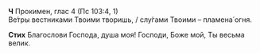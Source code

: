 **Ч** Прокимен, глас 4 (Пс 103:4, 1)  
Ве́тры вестниками Твоими творишь, / слу́гами Твоими – пламена́ огня.

**Стих** Благослови Господа, душа моя! Господи, Боже мой, Ты весьма велик.
